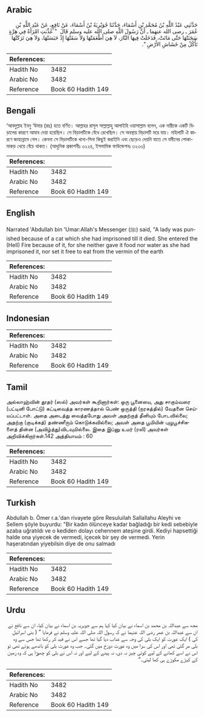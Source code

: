 ## Arabic


<div dir="rtl" lang="ar" style={{fontSize:'larger',backgroundColor:'#f8f9fa',padding:20}}>
حَدَّثَنِي عَبْدُ اللَّهِ بْنُ مُحَمَّدِ بْنِ أَسْمَاءَ، حَدَّثَنَا جُوَيْرِيَةُ بْنُ أَسْمَاءَ، عَنْ نَافِعٍ، عَنْ عَبْدِ اللَّهِ بْنِ عُمَرَ ـ رضى الله عنهما ـ أَنَّ رَسُولَ اللَّهِ صلى الله عليه وسلم قَالَ ‏ "‏ عُذِّبَتِ امْرَأَةٌ فِي هِرَّةٍ سَجَنَتْهَا حَتَّى مَاتَتْ، فَدَخَلَتْ فِيهَا النَّارَ، لاَ هِيَ أَطْعَمَتْهَا وَلاَ سَقَتْهَا إِذْ حَبَسَتْهَا، وَلاَ هِيَ تَرَكَتْهَا تَأْكُلُ مِنْ خَشَاشِ الأَرْضِ ‏"‏‏.‏
</div>
<div style={{backgroundColor:'#f8f9fa',padding:20, marginBottom: 10}}><table> <thead> <tr> <th>References:</th> <th></th> </tr> </thead> <tbody><tr><td>Hadith No</td><td>3482</td></tr><tr><td>Arabic No</td><td>3482</td></tr><tr><td>Reference</td><td>Book 60 Hadith 149</td></tr></tbody></table></div>

## Bengali


<div dir="ltr" lang="bn" style={{fontSize:'larger',backgroundColor:'#f8f9fa',padding:20}}>
‘আবদুল্লাহ ইবনু ‘উমার (রাঃ) হতে বর্ণিত। আল্লাহর রাসূল সাল্লাল্লাহু আলাইহি ওয়াসাল্লাম বলেন, এক নারীকে একটি বিড়ালের কারণে আযাব দেয়া হয়েছিল। সে বিড়ালটিকে বেঁধে রেখেছিল। সে অবস্থায় বিড়ালটি মরে যায়। মহিলাটি ঐ কারণে জাহান্নামে গেল। কেননা সে বিড়ালটিকে খানা-পিনা কিছুই করাইনি এবং ছেড়েও দেয়নি যাতে সে যমীনের পোকা-মাকড় খেয়ে বেঁচে থাকত। (আধুনিক প্রকাশনীঃ ৩২২৪, ইসলামিক ফাউন্ডেশনঃ ৩২৩৩)
</div>
<div style={{backgroundColor:'#f8f9fa',padding:20, marginBottom: 10}}><table> <thead> <tr> <th>References:</th> <th></th> </tr> </thead> <tbody><tr><td>Hadith No</td><td>3482</td></tr><tr><td>Arabic No</td><td>3482</td></tr><tr><td>Reference</td><td>Book 60 Hadith 149</td></tr></tbody></table></div>

## English


<div dir="ltr" lang="en" style={{fontSize:'larger',backgroundColor:'#f8f9fa',padding:20}}>
Narrated 'Abdullah bin 'Umar:Allah's Messenger (ﷺ) said, "A lady was punished because of a cat which she had imprisoned till it died. She entered the (Hell) Fire because of it, for she neither gave it food nor water as she had imprisoned it, nor set it free to eat from the vermin of the earth
</div>
<div style={{backgroundColor:'#f8f9fa',padding:20, marginBottom: 10}}><table> <thead> <tr> <th>References:</th> <th></th> </tr> </thead> <tbody><tr><td>Hadith No</td><td>3482</td></tr><tr><td>Arabic No</td><td>3482</td></tr><tr><td>Reference</td><td>Book 60 Hadith 149</td></tr></tbody></table></div>

## Indonesian


<div dir="ltr" lang="id" style={{fontSize:'larger',backgroundColor:'#f8f9fa',padding:20}}>

</div>
<div style={{backgroundColor:'#f8f9fa',padding:20, marginBottom: 10}}><table> <thead> <tr> <th>References:</th> <th></th> </tr> </thead> <tbody><tr><td>Hadith No</td><td>3482</td></tr><tr><td>Arabic No</td><td>3482</td></tr><tr><td>Reference</td><td>Book 60 Hadith 149</td></tr></tbody></table></div>

## Tamil


<div dir="ltr" lang="ta" style={{fontSize:'larger',backgroundColor:'#f8f9fa',padding:20}}>
அல்லாஹ்வின் தூதர் (ஸல்) அவர்கள் கூறினார்கள்: ஒரு பூனையை, அது சாகும்வரை (பட்டினி போட்டு) கட்டிவைத்த காரணத்தால் பெண் ஒருத்தி (நரகத்தில்) வேதனை செய்யப்பட்டாள். அதை அடைத்து வைத்தபோது அவள் அதற்குத் தீனியும் போடவில்லை; அதற்கு (குடிக்கத்) தண்ணீரும் கொடுக்கவில்லை; அவள் அதை பூமியின் புழுபூச்சிகளைத் தின்ன (அவிழ்த்து)விடவுமில்லை. இதை இப்னு உமர் (ரலி) அவர்கள் அறிவிக்கிறார்கள்.142 அத்தியாயம் : 60
</div>
<div style={{backgroundColor:'#f8f9fa',padding:20, marginBottom: 10}}><table> <thead> <tr> <th>References:</th> <th></th> </tr> </thead> <tbody><tr><td>Hadith No</td><td>3482</td></tr><tr><td>Arabic No</td><td>3482</td></tr><tr><td>Reference</td><td>Book 60 Hadith 149</td></tr></tbody></table></div>

## Turkish


<div dir="ltr" lang="tr" style={{fontSize:'larger',backgroundColor:'#f8f9fa',padding:20}}>
Abdullah b. Ömer r.a.'dan rivayete göre Resuluilah Sallallahu Aleyhi ve Sellem şöyle buyurdu: "Bir kadın ölünceye kadar bağladığı bir kedi sebebiyle azaba uğratıldı ve o kediden dolayı cehennem ateşine girdi. Kediyi hapsettiği halde ona yiyecek de vermedi, içecek bir şey de vermedi. Yerin haşeratından yiyebilsin diye de onu salmadı
</div>
<div style={{backgroundColor:'#f8f9fa',padding:20, marginBottom: 10}}><table> <thead> <tr> <th>References:</th> <th></th> </tr> </thead> <tbody><tr><td>Hadith No</td><td>3482</td></tr><tr><td>Arabic No</td><td>3482</td></tr><tr><td>Reference</td><td>Book 60 Hadith 149</td></tr></tbody></table></div>

## Urdu


<div dir="rtl" lang="ur" style={{fontSize:'larger',backgroundColor:'#f8f9fa',padding:20}}>
مجھ سے عبداللہ بن محمد بن اسماء نے بیان کیا کہا ہم سے جویریہ بن اسماء نے بیان کیا، ان سے نافع نے ان سے عبداللہ بن عمر رضی اللہ عنہما نے کہ رسول اللہ صلی اللہ علیہ وسلم نے فرمایا ” ( بنی اسرائیل کی ) ایک عورت کو ایک بلی کی وجہ سے عذاب دیا گیا تھا جسے اس نے قید کر رکھا تھا جس سے وہ بلی مر گئی تھی اور اس کی سزا میں وہ عورت دوزخ میں گئی۔ جب وہ عورت بلی کو باندھے ہوئے تھی تو اس نے اسے کھانے کے لیے کوئی چیز نہ دی، نہ پینے کے لیے اور نہ اس نے بلی کو چھوڑا ہی کہ وہ زمین کے کیڑے مکوڑے ہی کھا لیتی۔“
</div>
<div style={{backgroundColor:'#f8f9fa',padding:20, marginBottom: 10}}><table> <thead> <tr> <th>References:</th> <th></th> </tr> </thead> <tbody><tr><td>Hadith No</td><td>3482</td></tr><tr><td>Arabic No</td><td>3482</td></tr><tr><td>Reference</td><td>Book 60 Hadith 149</td></tr></tbody></table></div>